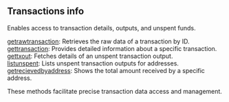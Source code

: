 
## Transactions info

Enables access to transaction details, outputs, and unspent funds.

[getrawtransaction](/bitcoin-api/transactionsinfo/getrawtransaction): Retrieves the raw data of a transaction by ID. \
[gettransaction](/bitcoin-api/transactionsinfo/gettransaction): Provides detailed information about a specific transaction. \
[gettxout](/bitcoin-api/transactionsinfo/gettxout): Fetches details of an unspent transaction output. \
[listunspent](/bitcoin-api/transactionsinfo/listunspent): Lists unspent transaction outputs for addresses. \
[getrecievedbyaddress](/bitcoin-api/transactionsinfo/getrecievedbyaddress): Shows the total amount received by a specific address.

These methods facilitate precise transaction data access and management.

<Space h={16} />
<GetStarted />